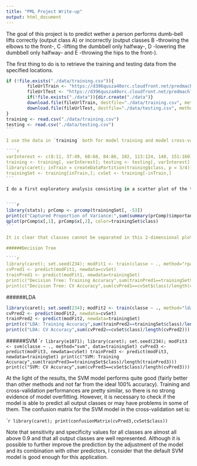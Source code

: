 ```yaml
---
title: "PML Project Write-up"
output: html_document
---
```

The goal of this project is to predict wether a person performs dumb-bell lifts correctly (output class A) or incorrectly (output classes B -throwing the elbows to the front-, C -lifting the dumbbell only halfway-, D -lowering the dumbbell only halfway- and E -throwing the hips to the front-). 

The first thing to do is to retrieve the training and testing data from the specified locations.
````r
if (!file.exists("./data/training.csv")){
        fileUrlTrain <- "https://d396qusza40orc.cloudfront.net/predmachlearn/pml-training.csv"
        fileUrlTest <- "https://d396qusza40orc.cloudfront.net/predmachlearn/pml-testing.csv"
        if(!file.exists("./data")){dir.create("./data")}
        download.file(fileUrlTrain, destfile="./data/training.csv", method="curl")  
        download.file(fileUrlTest, destfile="./data/testing.csv", method="curl") 
}
training <- read.csv("./data/training.csv")
testing <- read.csv("./data/testing.csv")
```

I use the data in `training` both for model training and model cross-validation purposes, so `training` is divided into a `trainingSet` that contains 75% of the observations and a `cvSet` that contains the remaining 25%. Furthermore, I include in these sets only the variables with available measurements from the accelerometers, gyros and magnetometers (52 features + output class).

````r
varInterest <- c(8:11, 37:49, 60:68, 84:86, 102, 113:124, 140, 151:160)
training <- training[, varInterest]; testing <- testing[, varInterest]
library(caret); inTrain = createDataPartition(training$class, p = 3/4)[[1]] 
trainingSet <- training[inTrain,]; cvSet <- training[-inTrain,]
```

I do a first exploratory analysis consisting in a scatter plot of the two principal components, which capture about 47% of the variance.


````r
library(stats); prComp <- prcomp(trainingSet[, -53])
print(c("Captured Proportion of Variance:",sum(summary(prComp)$importance[2,1:2])))
qplot(prComp$x[,1], prComp$x[,2], color=trainingSet$class)
```

It is clear that classes cannot be separated in this 2-dimensional plot, so my first temptative strategy is to fit several models including all the 52 features available. In particular, I try a Decision Tree, a Random Forest, LDA and SVM models. In all the models, I check the prediction accuracy achieved with the data in the training set (used to train the different models) and the data in the cross-validation set (not involved in model training). All models are computed in reasonble time except for the Random Forest with deafult parameters (not reproduced here). In this case I used PCA to reduce the number of features (variance threshold was fixed to 0.8) and so improve execution time. In that case, both training set and cross-validation set accuracies were around 75%. The results of the other models are shown next. 

######Decision Tree

````r
library(caret); set.seed(234); modFit1 <- train(classe ~ ., method="rpart",data=trainingSet)
cvPred1 <- predict(modFit1, newdata=cvSet)
trainPred1 <- predict(modFit1, newdata=trainingSet)
print(c("Decision Tree: Training Accuracy",sum(trainPred1==trainingSet$class)/length(trainPred1)))
print(c("Decision Tree: CV Accuracy",sum(cvPred1==cvSet$class)/length(cvPred1)))
`````

######LDA

````r
library(caret); set.seed(234); modFit2 <- train(classe ~ ., method="lda", data=trainingSet)
cvPred2 <- predict(modFit2, newdata=cvSet)
trainPred2 <- predict(modFit2, newdata=trainingSet)
print(c("LDA: Training Accuracy",sum(trainPred2==trainingSet$class)/length(trainPred2)))
print(c("LDA: CV Accuracy",sum(cvPred2==cvSet$class)/length(cvPred2)))
````

######SVM
````r
library(e1071); library(caret); set.seed(234); modFit3 <- svm(classe ~ ., method="svm", data=trainingSet)
cvPred3 <- predict(modFit3, newdata=cvSet)
trainPred3 <- predict(modFit3, newdata=trainingSet)
print(c("SVM: Training Accuracy",sum(trainPred3==trainingSet$class)/length(trainPred3)))
print(c("SVM: CV Accuracy",sum(cvPred3==cvSet$class)/length(cvPred3)))
```

At the light of the results, the SVM model performs quite good (fairly better than other methods and not far from the ideal 100% accuracy). Training and cross-validation performances are pretty similar, so there is no strong evidence of model overfitting. However, it is necessary to check if the model is able to predict all output classes or may have problems in some of them. The confusion matrix for the SVM model in the cross-validation set is:

````r
library(caret); print(confusionMatrix(cvPred3,cvSet$class))
```

Note that sensitivity and specificity values for all classes are almost all above 0.9 and that all output classes are well represented. Although it is possible to further improve the prediction by the adjustment of the model and its combination with other predictors, I consider that the default SVM model is good enough for this application.